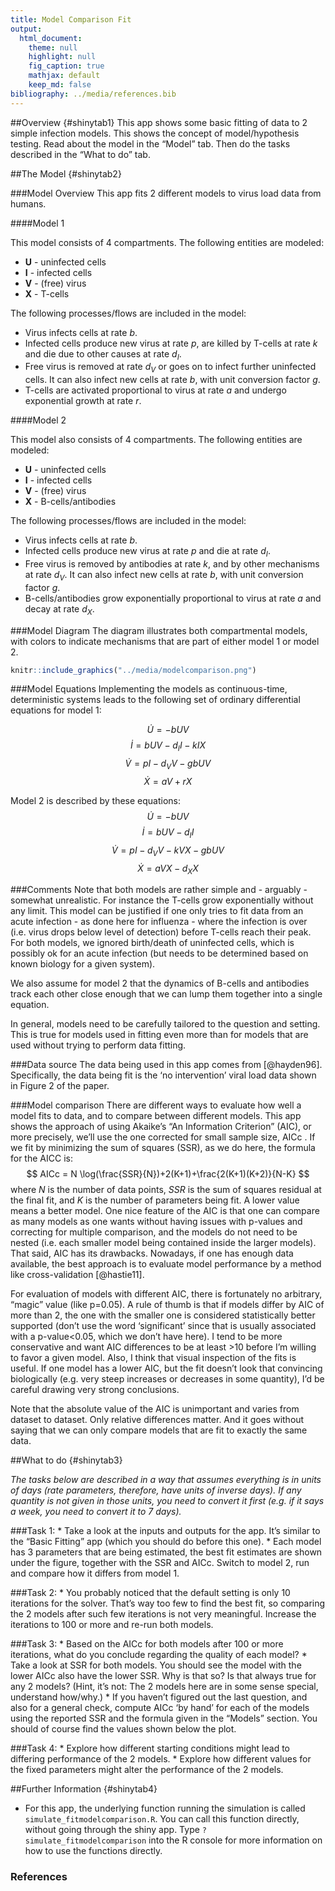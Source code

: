 ```yaml
---
title: Model Comparison Fit
output:
  html_document:
    theme: null
    highlight: null
    fig_caption: true
    mathjax: default 
    keep_md: false
bibliography: ../media/references.bib
---
```


##Overview {#shinytab1}
This app shows some basic fitting of data to 2 simple infection models. This shows the concept of model/hypothesis testing. Read about the model in the "Model" tab. Then do the tasks described in the "What to do" tab.


##The Model {#shinytab2}

###Model Overview
This app fits 2 different models to virus load data from humans.

####Model 1

This model consists of 4 compartments. The following entities are modeled:

* **U** - uninfected cells 
* **I** - infected cells
* **V** - (free) virus
* **X** - T-cells

The following processes/flows are included in the model: 

* Virus infects cells at rate _b_.
* Infected cells produce new virus at rate _p_, are killed by T-cells at rate _k_ and die due to other causes at rate _d~I~_.
* Free virus is removed at rate _d~V~_ or goes on to infect further uninfected cells. It can also infect new cells at rate _b_, with unit conversion factor _g_.
* T-cells are activated proportional to virus at rate _a_ and undergo exponential growth at rate _r_.


####Model 2

This model also consists of 4 compartments. The following entities are modeled:

* **U** - uninfected cells 
* **I** - infected cells
* **V** - (free) virus
* **X** - B-cells/antibodies

The following processes/flows are included in the model: 

* Virus infects cells at rate _b_.
* Infected cells produce new virus at rate _p_ and die at rate _d~I~_.
* Free virus is removed by antibodies at rate _k_, and by other mechanisms at rate _d~V~_. It can also infect new cells at rate _b_, with unit conversion factor _g_.
* B-cells/antibodies grow exponentially proportional to virus at rate _a_ and decay at rate _d~X~_.


###Model Diagram
The diagram illustrates both compartmental models, with colors to indicate mechanisms that are part of either model 1 or model 2.

```r
knitr::include_graphics("../media/modelcomparison.png")
```


###Model Equations
Implementing the models as continuous-time, deterministic systems leads to the following set of ordinary differential equations for model 1: 

$$\dot U =  - bUV$$ 
$$\dot I = bUV - d_I I - kIX$$
$$\dot V = pI - d_V V - gbUV$$
$$\dot X = a V + r X$$


Model 2 is described by these equations:
$$\dot U =  - bUV$$ 
$$\dot I = bUV - d_I I $$
$$\dot V = pI - d_V V - k V X - gbUV$$
$$\dot X = a V X - d_X X$$

###Comments
Note that both models are rather simple and - arguably - somewhat unrealistic. For instance the T-cells grow exponentially without any limit. This model can be justified if one only tries to fit data from an acute infection - as done here for influenza - where the infection is over (i.e. virus drops below level of detection) before T-cells reach their peak. For both models, we ignored birth/death of uninfected cells, which is possibly ok for an acute infection (but needs to be determined based on known biology for a given system). 

We also assume for model 2 that the dynamics of B-cells and antibodies track each other close enough that we can lump them together into a single equation.

In general, models need to be carefully tailored to the question and setting. This is true for models used in fitting even more than for models that are used without trying to perform data fitting.


###Data source
The data being used in this app comes from [@hayden96]. Specifically, the data being fit is the 'no intervention' viral load data shown in Figure 2 of the paper.


###Model comparison 
There are different ways to evaluate how well a model fits to data, and to compare between different models. This app shows the approach of using Akaike's "An Information Criterion" (AIC), or more precisely, we'll use the one corrected for small sample size, AICc . If we fit by minimizing the sum of squares (SSR), as we do here, the formula for the AICC is:
$$
AICc = N \log(\frac{SSR}{N})+2(K+1)+\frac{2(K+1)(K+2)}{N-K}
$$
where _N_ is the number of data points, _SSR_ is the sum of squares residual at the final fit, and _K_ is the number of parameters being fit. A lower value means a better model. One nice feature of the AIC is that one can compare as many models as one wants without having issues with p-values and correcting for multiple comparison, and the models do not need to be nested (i.e. each smaller model being contained inside the larger models). That said, AIC has its drawbacks. Nowadays, if one has enough data available, the best approach is to evaluate model performance by a method like cross-validation [@hastie11].

For evaluation of models with different AIC, there is fortunately no arbitrary, "magic" value (like p=0.05). A rule of thumb is that if models differ by AIC of more than 2, the one with the smaller one is considered statistically better supported (don't use the word 'significant' since that is usually associated with a p-value<0.05, which we don't have here). I tend to be more conservative and want AIC differences to be at least >10 before I'm willing to favor a given model. Also, I think that visual inspection of the fits is useful. If one model has a lower AIC, but the fit doesn't look that convincing biologically (e.g. very steep increases or decreases in some quantity), I'd be careful drawing very strong conclusions.

Note that the absolute value of the AIC is unimportant and varies from dataset to dataset. Only relative differences matter. And it goes without saying that we can only compare models that are fit to exactly the same data.


##What to do {#shinytab3}

*The tasks below are described in a way that assumes everything is in units of days (rate parameters, therefore, have units of inverse days). If any quantity is not given in those units, you need to convert it first (e.g. if it says a week, you need to convert it to 7 days).*


###Task 1: 
* Take a look at the inputs and outputs for the app. It's similar to the "Basic Fitting" app (which you should do before this one).
* Each model has 3 parameters that are being estimated, the best fit estimates are shown under the figure, together with the SSR and AICc. Switch to model 2, run and compare how it differs from model 1.

###Task 2:
* You probably noticed that the default setting is only 10 iterations for the solver. That's way too few to find the best fit, so comparing the 2 models after such few iterations is not very meaningful. Increase the iterations to 100 or more and re-run both models.

###Task 3:
* Based on the AICc for both models after 100 or more iterations, what do you conclude regarding the quality of each model? 
* Take a look at SSR for both models. You should see the model with the lower AICc also have the lower SSR. Why is that so? Is that always true for any 2 models? (Hint, it's not: The 2 models here are in some sense special, understand how/why.)
* If you haven't figured out the last question, and also for a general check, compute AICc 'by hand' for each of the models using the reported SSR and the formula given in the "Models" section. You should of course find the values shown below the plot.

###Task 4:
* Explore how different starting conditions might lead to differing performance of the 2 models.
* Explore how different values for the fixed parameters might alter the performance of the 2 models.


##Further Information {#shinytab4}

* For this app, the underlying function running the simulation is called `simulate_fitmodelcomparison.R`. You can call this function directly, without going through the shiny app. Type `?simulate_fitmodelcomparison` into the R console for more information on how to use the functions directly. 

### References


